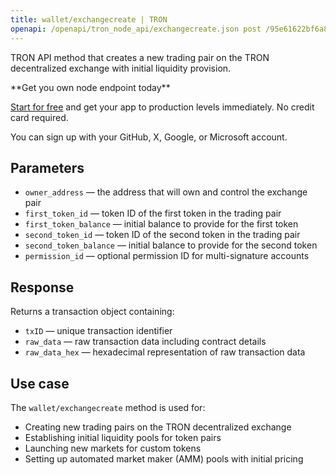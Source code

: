 ---
title: wallet/exchangecreate | TRON
openapi: /openapi/tron_node_api/exchangecreate.json post /95e61622bf6a8af293978377718e3b77/wallet/exchangecreate
---

TRON API method that creates a new trading pair on the TRON decentralized exchange with initial liquidity provision.

<Check>
**Get you own node endpoint today**

[Start for free](https://console.chainstack.com/) and get your app to production levels immediately. No credit card required.

You can sign up with your GitHub, X, Google, or Microsoft account.
</Check>

## Parameters

- `owner_address` — the address that will own and control the exchange pair
- `first_token_id` — token ID of the first token in the trading pair
- `first_token_balance` — initial balance to provide for the first token
- `second_token_id` — token ID of the second token in the trading pair
- `second_token_balance` — initial balance to provide for the second token
- `permission_id` — optional permission ID for multi-signature accounts

## Response

Returns a transaction object containing:

- `txID` — unique transaction identifier
- `raw_data` — raw transaction data including contract details
- `raw_data_hex` — hexadecimal representation of raw transaction data

## Use case

The `wallet/exchangecreate` method is used for:

- Creating new trading pairs on the TRON decentralized exchange
- Establishing initial liquidity pools for token pairs
- Launching new markets for custom tokens
- Setting up automated market maker (AMM) pools with initial pricing